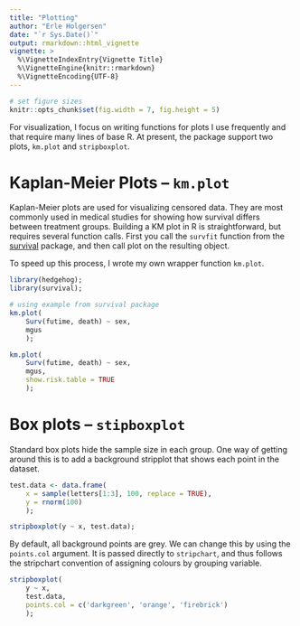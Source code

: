 ```yaml
---
title: "Plotting"
author: "Erle Holgersen"
date: "`r Sys.Date()`"
output: rmarkdown::html_vignette
vignette: >
  %\VignetteIndexEntry{Vignette Title}
  %\VignetteEngine{knitr::rmarkdown}
  %\VignetteEncoding{UTF-8}
---
```


```r
# set figure sizes
knitr::opts_chunk$set(fig.width = 7, fig.height = 5) 
```

For visualization, I focus on writing functions for plots I use frequently and that require many lines of base R. At present, the package support two plots, `km.plot` and `stripboxplot`.

# Kaplan-Meier Plots – `km.plot`

Kaplan-Meier plots are used for visualizing censored data. They are most commonly used in medical studies for showing how survival differs between treatment groups. Building a KM plot in R is straightforward, but requires several function calls. First you call the `survfit` function from the [survival](https://cran.r-project.org/web/packages/survival/index.html) package, and then call plot on the resulting object.

To speed up this process, I wrote my own wrapper function `km.plot`.

```r
library(hedgehog);
library(survival);

# using example from survival package
km.plot(
    Surv(futime, death) ~ sex, 
    mgus
    );
```

```r
km.plot(
    Surv(futime, death) ~ sex, 
    mgus,
    show.risk.table = TRUE
    );
```

# Box plots – `stipboxplot`

Standard box plots hide the sample size in each group. One way of getting around this is to add a background stripplot that shows each point in the dataset. 

```r
test.data <- data.frame(
    x = sample(letters[1:3], 100, replace = TRUE),
    y = rnorm(100)
    );

stripboxplot(y ~ x, test.data);
```

By default, all background points are grey. We can change this by using the `points.col` argument. It is passed directly to `stripchart`, and thus follows the stripchart convention of assigning colours by grouping variable. 

```r
stripboxplot(
    y ~ x, 
    test.data,
    points.col = c('darkgreen', 'orange', 'firebrick')
    );
```




